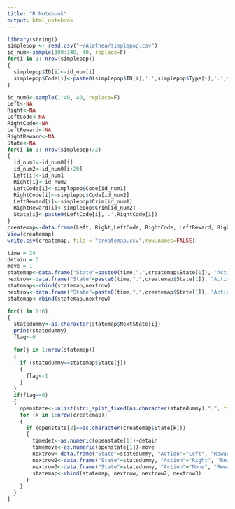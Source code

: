 ```yaml
---
title: "R Notebook"
output: html_notebook
---
```


```r
library(stringi)
simplepop <- read.csv("~/Alethea/simplepop.csv")
id_num<-sample(100:140, 40, replace=F)
for(i in 1: nrow(simplepop))
{
  simplepop$ID[i]<-id_num[i]
  simplepop$Code[i]<-paste0(simplepop$ID[i],'.',simplepop$Type[i],'.',simplepop$Susp[i])
}
```
```r
id_num0<-sample(1:40, 40, replace=F)
Left<-NA
Right<-NA
LeftCode<-NA
RightCode<-NA
LeftReward<-NA
RightReward<-NA
State<-NA
for(i in 1: nrow(simplepop)/2)
{
  id_num1<-id_num0[i]
  id_num2<-id_num0[i+20]
  Left[i]<-id_num1
  Right[i]<-id_num2
  LeftCode[i]<-simplepop$Code[id_num1]
  RightCode[i]<-simplepop$Code[id_num2]
  LeftReward[i]<-simplepop$Crim[id_num1]
  RightReward[i]<-simplepop$Crim[id_num2]
  State[i]<-paste0(LeftCode[i],'.',RightCode[i])
}
createmap<-data.frame(Left, Right,LeftCode, RightCode, LeftReward, RightReward, State)
View(createmap)
write.csv(createmap, file = "createmap.csv",row.names=FALSE)
```

```r
time = 24
detain = 3
move = 1
statemap<-data.frame("State"=paste0(time,".",createmap$State[1]), "Action"="Left", "Reward"=createmap$LeftReward[1], "NextState"=paste0(time-detain,".",createmap$State[2]))
nextrow<-data.frame("State"=paste0(time,".",createmap$State[1]), "Action"="Right", "Reward"=createmap$RightReward[1], "NextState"=paste0(time-detain,".",createmap$State[2]))
statemap<-rbind(statemap,nextrow)
nextrow<-data.frame("State"=paste0(time,".",createmap$State[1]), "Action"="None", "Reward"=0, "NextState"=paste0(time-move,".",createmap$State[2]))
statemap<-rbind(statemap,nextrow)
```

```r
for(i in 2:6)
{
  statedummy<-as.character(statemap$NextState[i])
  print(statedummy)
  flag<-0

  for(j in 1:nrow(statemap))
  {
    if (statedummy==statemap$State[j])  
    {
      flag<-1
    }
  }
  if(flag==0)
  {
    openstate<-unlist(stri_split_fixed(as.character(statedummy),".", fixed = TRUE, n=2))
    for (k in 1:nrow(createmap))
    {
      if (openstate[2]==as.character(createmap$State[k]))
      {
        timedet<-as.numeric(openstate[1])-detain
        timemove<-as.numeric(openstate[1])-move
        nextrow<-data.frame("State"=statedummy, "Action"="Left", "Reward"=createmap$LeftReward[k], "NextState"=paste0(timedet,".",createmap$State[k+1]))
        nextrow2<-data.frame("State"=statedummy, "Action"="Right", "Reward"=createmap$RightReward[k], "NextState"=paste0(timedet,".",createmap$State[k+1]))
        nextrow3<-data.frame("State"=statedummy, "Action"="None", "Reward"=0, "NextState"=paste0(timemove,".",createmap$State[k+1]))
        statemap<-rbind(statemap, nextrow, nextrow2, nextrow3)
      }
    } 
  }
}
```
